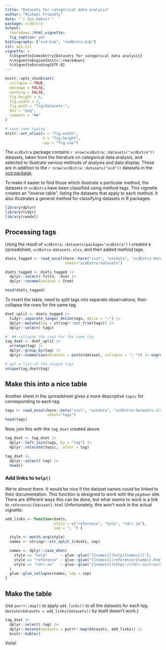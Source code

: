 ```yaml
---
title: "Datasets for categorical data analysis"
author: "Michael Friendly"
date: "`r Sys.Date()`"
package: vcdExtra
output: 
  rmarkdown::html_vignette:
  fig_caption: yes
bibliography: ["vcd.bib", "vcdExtra.bib"]
csl: apa.csl
vignette: >
  %\VignetteIndexEntry{Datasets for categorical data analysis}
  %\VignetteEngine{knitr::rmarkdown}
  %\VignetteEncoding{UTF-8}
---
```


```r
knitr::opts_chunk$set(
  collapse = TRUE,
  message = FALSE,
  warning = FALSE,
  fig.height = 6,
  fig.width = 7,
  fig.path = "fig/datasets-",
  dev = "png",
  comment = "##"
)

# save some typing
knitr::set_alias(w = "fig.width",
                 h = "fig.height",
                 cap = "fig.cap")
```

The `vcdExtra` package contains `r nrow(vcdExtra::datasets("vcdExtra"))` datasets, taken
from the literature on categorical data analysis, and selected to illustrate various
methods of analysis and data display. These are in addition to the 
`r nrow(vcdExtra::datasets("vcd"))` datasets in the [vcd package](https://cran.r-project.org/package=vcd).

To make it easier to find those which illustrate a particular method, the datasets in `vcdExtra` have been classified
using method tags. This vignette creates an "inverse table", listing the datasets that apply to each method.
It also illustrates a general method for classifying datasets in R packages.

```r
library(dplyr)
library(tidyr)
library(readxl)
```

## Processing tags

Using the result of `vcdExtra::datasets(package="vcdExtra")` I created a spreadsheet, `vcdExtra-datasets.xlsx`,
and then added method tags.
```r
dsets_tagged <- read_excel(here::here("inst", "extdata", "vcdExtra-datasets.xlsx"), 
                           sheet="vcdExtra-datasets")

dsets_tagged <- dsets_tagged |>
  dplyr::select(-Title, -dim) |>
  dplyr::rename(dataset = Item)

head(dsets_tagged)
```


To invert the table, need to split tags into separate observations, then collapse the rows for the same tag.

```r
dset_split <- dsets_tagged |>
  tidyr::separate_longer_delim(tags, delim = ";") |>
  dplyr::mutate(tag = stringr::str_trim(tags)) |>
  dplyr::select(-tags)

#' ## collapse the rows for the same tag
tag_dset <- dset_split |>
  arrange(tag) |>
  dplyr::group_by(tag) |>
  dplyr::summarise(datasets = paste(dataset, collapse = "; ")) |> ungroup()

# get a list of the unique tags
unique(tag_dset$tag)
```

## Make this into a nice table

Another sheet in the spreadsheet gives a more descriptive `topic` for corresponding to each tag.

```r
tags <- read_excel(here::here("inst", "extdata", "vcdExtra-datasets.xlsx"), 
                   sheet="tags")
head(tags)
```

Now, join this with the `tag_dset` created above.

```r
tag_dset <- tag_dset |>
  dplyr::left_join(tags, by = "tag") |>
  dplyr::relocate(topic, .after = tag)

tag_dset |>
  dplyr::select(-tag) |>
  head()
```

### Add links to `help()`

We're almost there. It would be nice if the dataset names could be linked to their documentation.
This function is designed to work with the `pkgdown` site. There are different ways this can be
done, but what seems to work is a link to `reference/{dataset}.html`
Unfortunately, this won't work in the actual vignette.

```r
add_links <- function(dsets, 
                      style = c("reference", "help", "rdrr.io"),
                      sep = "; ") {

  style <- match.arg(style)
  names <- stringr::str_split_1(dsets, sep)

  names <- dplyr::case_when(
    style == "help"      ~ glue::glue("[{names}](help({names}))"),
    style == "reference" ~ glue::glue("[{names}](reference/{names}.html)"),
    style == "rdrr.io"   ~ glue::glue("[{names}](https://rdrr.io/cran/vcdExtra/man/{names}.html)")
  )  
  glue::glue_collapse(names, sep = sep)
}

```

## Make the table {#table}

Use `purrr::map()` to apply `add_links()` to all the datasets for each tag.
(`mutate(datasets = add_links(datasets))` by itself doesn't work.)

```r
tag_dset |>
  dplyr::select(-tag) |>
  dplyr::mutate(datasets = purrr::map(datasets, add_links)) |>
  knitr::kable()
```

Voila!


